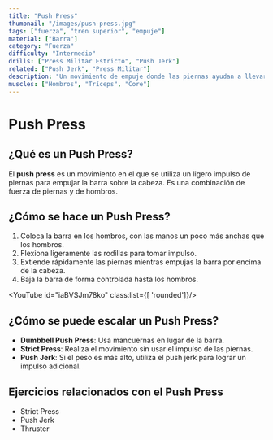 ```yaml
---
title: "Push Press"
thumbnail: "/images/push-press.jpg"
tags: ["fuerza", "tren superior", "empuje"]
material: ["Barra"]
category: "Fuerza"
difficulty: "Intermedio"
drills: ["Press Militar Estricto", "Push Jerk"]
related: ["Push Jerk", "Press Militar"]
description: "Un movimiento de empuje donde las piernas ayudan a llevar la barra sobre la cabeza, concentrándose en hombros y tríceps."
muscles: ["Hombros", "Tríceps", "Core"]
---
```


# Push Press

## ¿Qué es un Push Press?
El **push press** es un movimiento en el que se utiliza un ligero impulso de piernas para empujar la barra sobre la cabeza. Es una combinación de fuerza de piernas y de hombros.

## ¿Cómo se hace un Push Press?
1. Coloca la barra en los hombros, con las manos un poco más anchas que los hombros.
2. Flexiona ligeramente las rodillas para tomar impulso.
3. Extiende rápidamente las piernas mientras empujas la barra por encima de la cabeza.
4. Baja la barra de forma controlada hasta los hombros.

<YouTube id="iaBVSJm78ko" class:list={[ 'rounded']}/>

## ¿Cómo se puede escalar un Push Press?
- **Dumbbell Push Press**: Usa mancuernas en lugar de la barra.
- **Strict Press**: Realiza el movimiento sin usar el impulso de las piernas.
- **Push Jerk**: Si el peso es más alto, utiliza el push jerk para lograr un impulso adicional.

## Ejercicios relacionados con el Push Press
- Strict Press
- Push Jerk
- Thruster